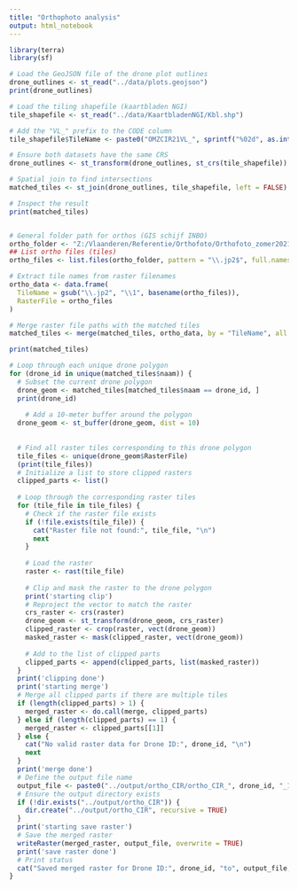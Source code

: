 ```yaml
---
title: "Orthophoto analysis"
output: html_notebook
---
```


```r
library(terra)
library(sf)

# Load the GeoJSON file of the drone plot outlines
drone_outlines <- st_read("../data/plots.geojson")
print(drone_outlines)

# Load the tiling shapefile (kaartbladen NGI)
tile_shapefile <- st_read("../data/KaartbladenNGI/Kbl.shp")

# Add the "VL_" prefix to the CODE column
tile_shapefile$TileName <- paste0("OMZCIR21VL_", sprintf("%02d", as.integer(tile_shapefile$CODE)))

# Ensure both datasets have the same CRS
drone_outlines <- st_transform(drone_outlines, st_crs(tile_shapefile))

# Spatial join to find intersections
matched_tiles <- st_join(drone_outlines, tile_shapefile, left = FALSE)

# Inspect the result
print(matched_tiles)


# General folder path for orthos (GIS schijf INBO)
ortho_folder <- "Z:/Vlaanderen/Referentie/Orthofoto/Orthofoto_zomer2021_CIR"
## List ortho files (tiles)
ortho_files <- list.files(ortho_folder, pattern = "\\.jp2$", full.names = TRUE)

# Extract tile names from raster filenames
ortho_data <- data.frame(
  TileName = gsub("\\.jp2", "\\1", basename(ortho_files)),
  RasterFile = ortho_files
)

# Merge raster file paths with the matched tiles
matched_tiles <- merge(matched_tiles, ortho_data, by = "TileName", all.x = TRUE)

print(matched_tiles)
```
```r
# Loop through each unique drone polygon
for (drone_id in unique(matched_tiles$naam)) {
  # Subset the current drone polygon
  drone_geom <- matched_tiles[matched_tiles$naam == drone_id, ]
  print(drone_id)
  
    # Add a 10-meter buffer around the polygon
  drone_geom <- st_buffer(drone_geom, dist = 10)
  
  
  # Find all raster tiles corresponding to this drone polygon
  tile_files <- unique(drone_geom$RasterFile)
  (print(tile_files))
  # Initialize a list to store clipped rasters
  clipped_parts <- list()
  
  # Loop through the corresponding raster tiles
  for (tile_file in tile_files) {
    # Check if the raster file exists
    if (!file.exists(tile_file)) {
      cat("Raster file not found:", tile_file, "\n")
      next
    }
    
    # Load the raster
    raster <- rast(tile_file)
    
    # Clip and mask the raster to the drone polygon
    print('starting clip')
    # Reproject the vector to match the raster
    crs_raster <- crs(raster)
    drone_geom <- st_transform(drone_geom, crs_raster)
    clipped_raster <- crop(raster, vect(drone_geom))
    masked_raster <- mask(clipped_raster, vect(drone_geom))
    
    # Add to the list of clipped parts
    clipped_parts <- append(clipped_parts, list(masked_raster))
  }
  print('clipping done')
  print('starting merge')
  # Merge all clipped parts if there are multiple tiles
  if (length(clipped_parts) > 1) {
    merged_raster <- do.call(merge, clipped_parts)
  } else if (length(clipped_parts) == 1) {
    merged_raster <- clipped_parts[[1]]
  } else {
    cat("No valid raster data for Drone ID:", drone_id, "\n")
    next
  }
  print('merge done')
  # Define the output file name
  output_file <- paste0("../output/ortho_CIR/ortho_CIR_", drone_id, "_10mbuf.tif")
  # Ensure the output directory exists
  if (!dir.exists("../output/ortho_CIR")) {
    dir.create("../output/ortho_CIR", recursive = TRUE)
  }
  print('starting save raster')
  # Save the merged raster
  writeRaster(merged_raster, output_file, overwrite = TRUE)
  print('save raster done')
  # Print status
  cat("Saved merged raster for Drone ID:", drone_id, "to", output_file, "\n")
}
```

